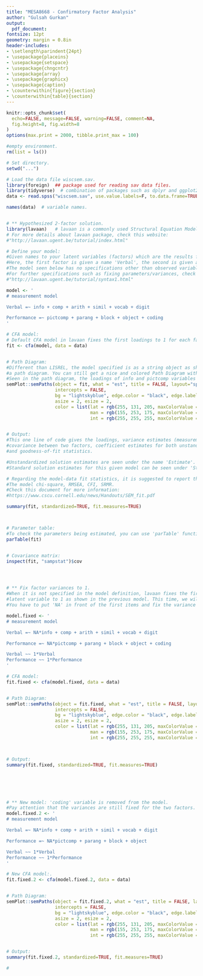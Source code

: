 ```yaml
---
title: "MESA8668 - Confirmatory Factor Analysis"
author: "Gulsah Gurkan"
output:
  pdf_document:
fontsize: 12pt
geometry: margin = 0.8in
header-includes:
- \setlength\parindent{24pt}
- \usepackage{placeins}
- \usepackage{setspace}
- \usepackage{chngcntr}
- \usepackage{array}
- \usepackage{graphicx}
- \usepackage{caption}
- \counterwithin{figure}{section}
- \counterwithin{table}{section}
---
```


```r
knitr::opts_chunk$set(
  echo=FALSE, message=FALSE, warning=FALSE, comment=NA, 
  fig.height=8, fig.width=8
)
options(max.print = 2000, tibble.print_max = 100)
```


```r
#empty environment.
rm(list = ls())

# Set directory.
setwd("...")
```




```r
# Load the data file wiscsem.sav.
library(foreign)  ## package used for reading sav data files.
library(tidyverse)  # combination of packages such as dplyr and ggplot2, and pipes (%>%) as used below.
data <- read.spss("wiscsem.sav", use.value.labels=F, to.data.frame=TRUE)

names(data)  # variable names.


# ** Hypothesized 2-factor solution.
library(lavaan)   # lavaan is a commonly used Structural Equation Modelling package in R.
# For more details about lavaan package, check this website:
#"http://lavaan.ugent.be/tutorial/index.html"

# Define your model:
#Given names to your latent variables (factors) which are the results from the observed variables.
#Here, the first factor is given a name 'Verbal', the second is given a name 'Performance'.
#The model seen below has no specifications other than observed variable allocations under each factor.
#For further specifications such as fixing parameters/variances, check this webpage:
#"http://lavaan.ugent.be/tutorial/syntax1.html"

model <- '
# measurement model

Verbal =~ info + comp + arith + simil + vocab + digit

Performance =~ pictcomp + parang + block + object + coding
'

# CFA model:
# Default CFA model in lavaan fixes the first loadings to 1 for each factor in the model.
fit <- cfa(model, data = data)


# Path Diagram:
#Different than LISREL, the model specified is as a string object as shown above instead of creating 
#a path diagram. You can still get a nice and colored Path Diagram with the estimates as shown below.
#Seen in the path diagram, the loadings of info and pictcomp variables are fixed to 1 under each factor.
semPlot::semPaths(object = fit, what = "est", title = FALSE, layout="spring",
                  intercepts = FALSE, 
                  bg = "lightskyblue", edge.color = "black", edge.label.cex = 0.75,
                  asize = 2, esize = 2,
                  color = list(lat = rgb(255, 131, 205, maxColorValue = 255), 
                               man = rgb(155, 253, 175, maxColorValue = 255),
                               int = rgb(255, 255, 255, maxColorValue = 255)))


# Output: 
#This one line of code gives the loadings, variance estimates (measurement equations),
#covariance between two factors, coefficient estimates for both unstandardized and standardized solution,
#and goodness-of-fit statistics.

#Unstandardized solution estimates are seen under the name 'Estimate'.
#Standard solution estimates for this given model can be seen under 'Std.all'.

# Regarding the model-data fit statistics, it is suggested to report the following indices:
#The model chi-square, RMSEA, CFI, SRMR.
#Check this document for more information: 
#https://www.cscu.cornell.edu/news/Handouts/SEM_fit.pdf

summary(fit, standardized=TRUE, fit.measures=TRUE)



# Parameter table:
#To check the parameters being estimated, you can use 'parTable' function provided by lavaan.
parTable(fit)


# Covariance matrix:
inspect(fit, "sampstat")$cov




# ** Fix factor variances to 1.
#When it is not specified in the model definition, lavaan fixes the first factor loading for each
#latent variable to 1 as shown in the previous model. This time, we will fix the variances instead.
#You have to put 'NA' in front of the first items and fix the variance to 1 as shown.

model.fixed <- '
# measurement model

Verbal =~ NA*info + comp + arith + simil + vocab + digit

Performance =~ NA*pictcomp + parang + block + object + coding

Verbal ~~ 1*Verbal
Performance ~~ 1*Performance
'

# CFA model:
fit.fixed <- cfa(model.fixed, data = data)


# Path Diagram:
semPlot::semPaths(object = fit.fixed, what = "est", title = FALSE, layout="spring",
                  intercepts = FALSE, 
                  bg = "lightskyblue", edge.color = "black", edge.label.cex = 0.75,
                  asize = 2, esize = 2,
                  color = list(lat = rgb(255, 131, 205, maxColorValue = 255), 
                               man = rgb(155, 253, 175, maxColorValue = 255),
                               int = rgb(255, 255, 255, maxColorValue = 255)))



# Output: 
summary(fit.fixed, standardized=TRUE, fit.measures=TRUE)






# ** New model: 'coding' variable is removed from the model.
#Pay attention that the variances are still fixed for the two factors.
model.fixed.2 <- '
# measurement model

Verbal =~ NA*info + comp + arith + simil + vocab + digit

Performance =~ NA*pictcomp + parang + block + object

Verbal ~~ 1*Verbal
Performance ~~ 1*Performance
'

# New CFA model:.
fit.fixed.2 <- cfa(model.fixed.2, data = data)


# Path Diagram:
semPlot::semPaths(object = fit.fixed.2, what = "est", title = FALSE, layout="spring",
                  intercepts = FALSE, 
                  bg = "lightskyblue", edge.color = "black", edge.label.cex = 0.75,
                  asize = 2, esize = 2,
                  color = list(lat = rgb(255, 131, 205, maxColorValue = 255), 
                               man = rgb(155, 253, 175, maxColorValue = 255),
                               int = rgb(255, 255, 255, maxColorValue = 255)))


# Output: 
summary(fit.fixed.2, standardized=TRUE, fit.measures=TRUE)

#
```

